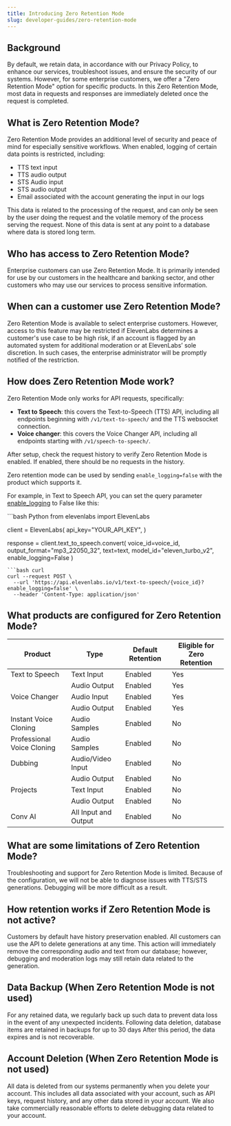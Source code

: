 ```yaml
---
title: Introducing Zero Retention Mode
slug: developer-guides/zero-retention-mode
---
```


## Background
By default, we retain data, in accordance with our Privacy Policy, to enhance our services, troubleshoot issues, and ensure the security of our systems. However, for some enterprise customers, we offer a "Zero Retention Mode" option for specific products. In this Zero Retention Mode, most data in requests and responses are immediately deleted once the request is completed.

## What is Zero Retention Mode?
Zero Retention Mode provides an additional level of security and peace of mind for especially sensitive workflows.  When enabled, logging of certain data points is restricted, including:
- TTS text input
- TTS audio output
- STS Audio input
- STS audio output
- Email associated with the account generating the input in our logs

This data is related to the processing of the request, and can only be seen by the user doing the request and the volatile memory of the process serving the request. None of this data is sent at any point to a database where data is stored long term.

## Who has access to Zero Retention Mode?
Enterprise customers can use Zero Retention Mode.
It is primarily intended for use by our customers in the healthcare and banking sector, and other customers who may use our services to process sensitive information.

## When can a customer use Zero Retention Mode?
Zero Retention Mode is available to select enterprise customers.  However, access to this feature may be restricted if ElevenLabs determines a customer's use case to be high risk, if an account is flagged by an automated system for additional moderation or at ElevenLabs’ sole discretion. In such cases, the enterprise administrator will be promptly notified of the restriction.

## How does Zero Retention Mode work?
Zero Retention Mode only works for API requests, specifically:
- **Text to Speech**: this covers the Text-to-Speech (TTS) API, including all endpoints beginning with `/v1/text-to-speech/` and the TTS websocket connection.
- **Voice changer**: this covers the Voice Changer API, including all endpoints starting with `/v1/speech-to-speech/`.

After setup, check the request history to verify Zero Retention Mode is enabled.  If enabled, there should be no requests in the history.

Zero retention mode can be used by sending `enable_logging=false` with the product which supports it.

For example, in Text to Speech API, you can set the query parameter [enable_logging](https://elevenlabs.io/docs/api-reference/text-to-speech#parameter-enable-logging) to False like this:

<CodeGroup>
```bash Python
from elevenlabs import ElevenLabs

client = ElevenLabs(
    api_key="YOUR_API_KEY",
)

response = client.text_to_speech.convert(
    voice_id=voice_id,
    output_format="mp3_22050_32",
    text=text,
    model_id="eleven_turbo_v2",
    enable_logging=False
)
```
```bash curl
curl --request POST \
  --url 'https://api.elevenlabs.io/v1/text-to-speech/{voice_id}?enable_logging=false' \
  --header 'Content-Type: application/json'
```
</CodeGroup>

## What products are configured for Zero Retention Mode?
| Product  | Type | Default Retention | Eligible for Zero Retention
| ------------- | ------------- | ------------- |------------- |
| Text to Speech  | Text Input | Enabled  | Yes
|   | Audio Output | Enabled  | Yes
| Voice Changer | Audio Input | Enabled  | Yes
|  | Audio Output | Enabled  | Yes
| Instant Voice Cloning | Audio Samples | Enabled  | No
| Professional Voice Cloning | Audio Samples | Enabled  | No
| Dubbing | Audio/Video Input | Enabled  | No
|  | Audio Output | Enabled  | No
| Projects | Text Input | Enabled  | No
|  | Audio Output | Enabled  | No
| Conv AI | All Input and Output | Enabled  | No

## What are some limitations of Zero Retention Mode?
Troubleshooting and support for Zero Retention Mode is limited. Because of the configuration, we will not be able to diagnose issues with TTS/STS generations.  Debugging will be more difficult as a result.

## How retention works if Zero Retention Mode is not active?
Customers by default have history preservation enabled. All customers can use the API to delete generations at any time. This action will immediately remove the corresponding audio and text from our database; however, debugging and moderation logs may still retain data related to the generation.

## Data Backup (When Zero Retention Mode is not used)
For any retained data, we regularly back up such data to prevent data loss in the event of any unexpected incidents. Following data deletion, database items are retained in backups for up to 30 days After this period, the data expires and is not recoverable.

## Account Deletion (When Zero Retention Mode is not used)
All data is deleted from our systems permanently when you delete your account. This includes all data associated with your account, such as API keys, request history, and any other data stored in your account.  We also take commercially reasonable efforts to delete debugging data related to your account.
